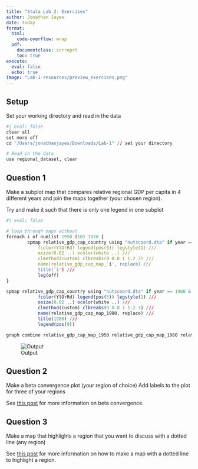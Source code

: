 ```yaml
---
title: "Stata Lab 2: Exercises"
author: Jonathan Jayes
date: today
format:
  html:
    code-overflow: wrap
  pdf:
    documentclass: scrreprt
    toc: true
execute: 
  eval: false
  echo: true
image: "Lab-1-resources/preview_exercises.png"
---
```


## Setup

Set your working directory and read in the data

```r
#| eval: false
clear all
set more off
cd "/Users/jonathanjayes/Downloads/Lab-1" // set your directory

# Read in the data
use regional_dataset, clear

```

## Question 1

Make a subplot map that compares relative regional GDP per capita in 4 different years and join the maps together (your chosen region).

Try and make it such that there is only one legend in one subplot

```r
#| eval: false

# loop through maps without 
foreach i of numlist 1950 (10) 1970 {
		spmap relative_gdp_cap_country using "nutscoord.dta" if year == `i' & country == "France", id(_ID) ///
			fcolor(YlOrRd) legend(pos(5)) legstyle(1) ///
			osize(0.02 ..) ocolor(white ..) ///
			clmethod(custom) clbreaks(0 0.8 1 1.2 3) ///
			name(relative_gdp_cap_map_`i', replace) ///
			title(`i') ///
			leg(off)
}

spmap relative_gdp_cap_country using "nutscoord.dta" if year == 1980 & country == "France", id(_ID) ///
			fcolor(YlOrRd) legend(pos(5)) legstyle(1) ///
			osize(0.02 ..) ocolor(white ..) ///
			clmethod(custom) clbreaks(0 0.8 1 1.2 3) ///
			name(relative_gdp_cap_map_1980, replace) ///
			title(1980) ///
			legend(pos(9))

graph combine relative_gdp_cap_map_1950 relative_gdp_cap_map_1960 relative_gdp_cap_map_1970 relative_gdp_cap_map_1980, title("Relative regional GDP per capita")


```

![Output](Lab-2-resources/lab-2-exercise-1.png)

## Question 2

Make a beta convergence plot (your region of choice)
Add labels to the plot for three of your regions

See [this post](https://j-jayes.github.io/EOSE09-site/resources/beta-convergence.html) for more information on beta convergence.

## Question 3

Make a map that highlights a region that you want to discuss with a dotted line (any region)

See [this post](https://j-jayes.github.io/EOSE09-site/resources/regions-dotted-line.html) for more information on how to make a map with a dotted line to highlight a region.